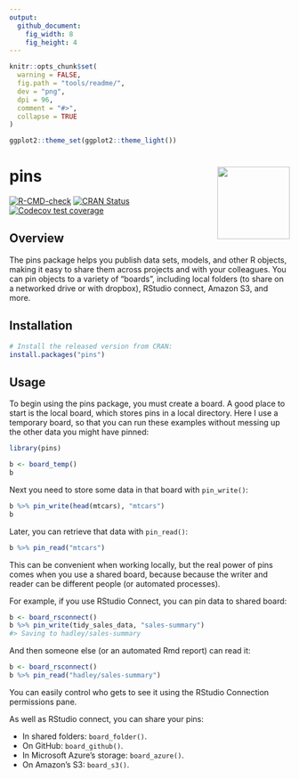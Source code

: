 ```yaml
---
output:
  github_document:
    fig_width: 8
    fig_height: 4
---
```


```r
knitr::opts_chunk$set(
  warning = FALSE,
  fig.path = "tools/readme/", 
  dev = "png",
  dpi = 96,
  comment = "#>",
  collapse = TRUE
)

ggplot2::theme_set(ggplot2::theme_light())
```

# pins <img src="man/figures/logo.png" align="right" width="130px"/>

<!-- badges: start -->
[![R-CMD-check](https://github.com/rstudio/pins/workflows/R-CMD-check/badge.svg)](https://github.com/rstudio/pins/actions)
[![CRAN Status](https://www.r-pkg.org/badges/version/pins)](https://cran.r-project.org/package=pins)
[![Codecov test coverage](https://codecov.io/gh/rstudio/pins/branch/master/graph/badge.svg)](https://codecov.io/gh/rstudio/pins?branch=master)
<!-- badges: end -->

## Overview

The pins package helps you publish data sets, models, and other R objects, making it easy to share them across projects and with your colleagues. You can pin objects to a variety of "boards", including local folders (to share on a networked drive or with dropbox), RStudio connect, Amazon S3, and more.

## Installation 

```r
# Install the released version from CRAN:
install.packages("pins")
```

## Usage

To begin using the pins package, you must create a board. A good place to start is the local board, which stores pins in a local directory. Here I use a temporary board, so that you can run these examples without messing up the other data you might have pinned:

```r
library(pins)

b <- board_temp()
b
```

Next you need to store some data in that board with `pin_write()`:

```r
b %>% pin_write(head(mtcars), "mtcars")
b
```

Later, you can retrieve that data with `pin_read()`:

```r
b %>% pin_read("mtcars")
```

This can be convenient when working locally, but the real power of pins comes when you use a shared board, because because the writer and reader can be different people (or automated processes).

For example, if you use RStudio Connect, you can pin data to shared board:

```r
b <- board_rsconnect()
b %>% pin_write(tidy_sales_data, "sales-summary")
#> Saving to hadley/sales-summary
```

And then someone else (or an automated Rmd report) can read it:

```r
b <- board_rsconnect()
b %>% pin_read("hadley/sales-summary")
```

You can easily control who gets to see it using the RStudio Connection permissions pane.

As well as RStudio connect, you can share your pins:

* In shared folders: `board_folder()`.
* On GitHub: `board_github()`.
* In Microsoft Azure's storage: `board_azure()`.
* On Amazon's S3: `board_s3()`.
